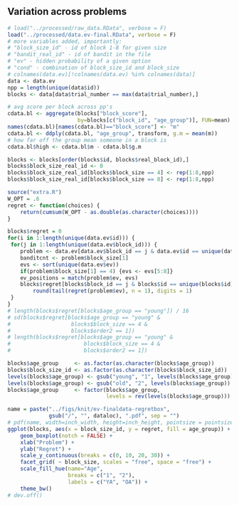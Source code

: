 ## Variation across problems

```r
# load("../processed/raw_data.RData", verbose = F)
load("../processed/data.ev-final.RData", verbose = F) 
# more variables added, importantly: 
# "block_size_id" - id of block 1-8 for given size
# "bandit_real_id" - id of bandit in the file 
# "ev" - hidden probability of a given option
# "cond" - combination of block_size_id and block_size
# colnames(data.ev)[!colnames(data.ev) %in% colnames(data)]
data <- data.ev
npp = length(unique(data$id)) 
blocks <- data[data$trial_number == max(data$trial_number),]
```

```r
# avg score per block across pp's
cdata.bl <- aggregate(blocks["block_score"], 
					  by=blocks[c("block_id", "age_group")], FUN=mean)
names(cdata.bl)[names(cdata.bl)=="block_score"] <- "m"
cdata.bl <- ddply(cdata.bl, "age_group", transform, g.m = mean(m)) 
# how far off the group mean someone in a block is
cdata.bl$high <- cdata.bl$m - cdata.bl$g.m 

blocks <- blocks[order(blocks$id, blocks$real_block_id),]
blocks$block_size_real_id <- 0
blocks$block_size_real_id[blocks$block_size == 4] <- rep(1:8,npp) 
blocks$block_size_real_id[blocks$block_size == 8] <- rep(1:8,npp) 
```

```r
source("extra.R")
W_OPT = .6
regret <- function(choices) { 
    return(cumsum(W_OPT - as.double(as.character(choices))))
}

blocks$regret = 0
for(i in 1:length(unique(data.ev$id))) {
 for(j in 1:length(unique(data.ev$block_id))) {
    problem <- data.ev[data.ev$block_id == j & data.ev$id == unique(data.ev$id)[i],]
    banditcnt <- problem$block_size[1]
    evs <- sort(unique(data.ev$ev))  
    if(problem$block_size[1] == 4) {evs <- evs[5:8]}
    ev_positions = match(problem$ev, evs)
    blocks$regret[blocks$block_id == j & blocks$id == unique(blocks$id)[i]] <- 
    	round(tail(regret(problem$ev), n = 1), digits = 1)
 }
}
# length(blocks$regret[blocks$age_group == "young"]) / 16
# sd(blocks$regret[blocks$age_group == "young" & 
# 				 	blocks$block_size == 4 & 
# 				 	blocks$order2 == 1])
# length(blocks$regret[blocks$age_group == "young" & 
# 					 	blocks$block_size == 4 & 
# 					 	blocks$order2 == 1])
```

```r
blocks$age_group     <- as.factor(as.character(blocks$age_group))
blocks$block_size_id <- as.factor(as.character(blocks$block_size_id))
levels(blocks$age_group) <- gsub("young", "1", levels(blocks$age_group))
levels(blocks$age_group) <- gsub("old", "2", levels(blocks$age_group))
blocks$age_group     <- factor(blocks$age_group, 
							   levels = rev(levels(blocks$age_group)))

name = paste("../figs/knit/ev-finaldata-regretbox", 
			 gsub("/", "", dataloc), ".pdf", sep = "")
# pdf(name, width=inch_width, height=inch_height, pointsize = pointsize)
ggplot(blocks, aes(x = block_size_id, y = regret, fill = age_group)) +
	geom_boxplot(notch = FALSE) +
    xlab("Problem") +
    ylab("Regret") +
	scale_y_continuous(breaks = c(0, 10, 20, 30)) + 
    facet_grid( ~ block_size, scales = "free", space = "free") +
    scale_fill_hue(name="Age", 
    			   breaks = c("1", "2"),
    			   labels = c("YA", "OA")) + 
	theme_bw()
# dev.off()
```